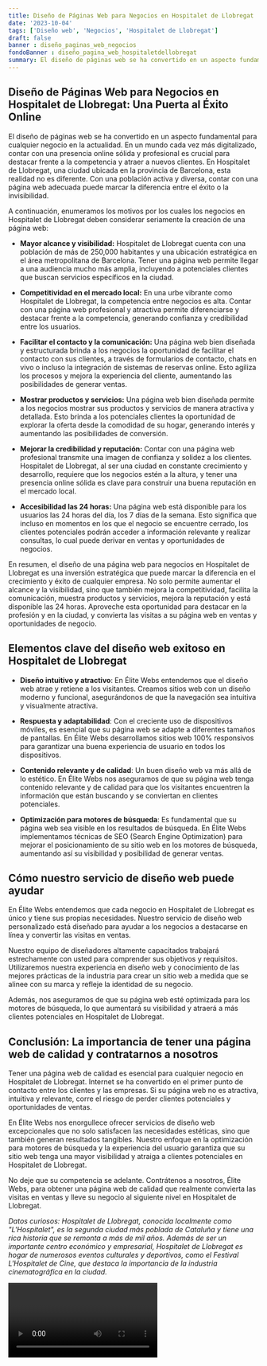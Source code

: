 ```yaml
---
title: Diseño de Páginas Web para Negocios en Hospitalet de Llobregat
date: '2023-10-04'
tags: ['Diseño web', 'Negocios', 'Hospitalet de Llobregat']
draft: false
banner : diseño_paginas_web_negocios
fondoBanner : diseño_pagina_web_hospitaletdellobregat
summary: El diseño de páginas web se ha convertido en un aspecto fundamental para cualquier negocio en la actualidad. En un mundo cada vez más digitalizado, contar con una presencia online sólida y profesional es crucial para destacar frente a la competencia y atraer a nuevos clientes. En Hospitalet de Llobregat, una ciudad ubicada en la provincia de Barcelona, esta realidad no es diferente. Con una población activa y diversa, contar con una página web adecuada puede marcar la diferencia entre el éxito o la invisibilidad.
---
```


## Diseño de Páginas Web para Negocios en Hospitalet de Llobregat: Una Puerta al Éxito Online

El diseño de páginas web se ha convertido en un aspecto fundamental para cualquier negocio en la actualidad. En un mundo cada vez más digitalizado, contar con una presencia online sólida y profesional es crucial para destacar frente a la competencia y atraer a nuevos clientes. En Hospitalet de Llobregat, una ciudad ubicada en la provincia de Barcelona, esta realidad no es diferente. Con una población activa y diversa, contar con una página web adecuada puede marcar la diferencia entre el éxito o la invisibilidad.

A continuación, enumeramos los motivos por los cuales los negocios en Hospitalet de Llobregat deben considerar seriamente la creación de una página web:

- **Mayor alcance y visibilidad:** Hospitalet de Llobregat cuenta con una población de más de 250,000 habitantes y una ubicación estratégica en el área metropolitana de Barcelona. Tener una página web permite llegar a una audiencia mucho más amplia, incluyendo a potenciales clientes que buscan servicios específicos en la ciudad.

- **Competitividad en el mercado local:** En una urbe vibrante como Hospitalet de Llobregat, la competencia entre negocios es alta. Contar con una página web profesional y atractiva permite diferenciarse y destacar frente a la competencia, generando confianza y credibilidad entre los usuarios.

- **Facilitar el contacto y la comunicación:** Una página web bien diseñada y estructurada brinda a los negocios la oportunidad de facilitar el contacto con sus clientes, a través de formularios de contacto, chats en vivo o incluso la integración de sistemas de reservas online. Esto agiliza los procesos y mejora la experiencia del cliente, aumentando las posibilidades de generar ventas.

- **Mostrar productos y servicios:** Una página web bien diseñada permite a los negocios mostrar sus productos y servicios de manera atractiva y detallada. Esto brinda a los potenciales clientes la oportunidad de explorar la oferta desde la comodidad de su hogar, generando interés y aumentando las posibilidades de conversión.

- **Mejorar la credibilidad y reputación:** Contar con una página web profesional transmite una imagen de confianza y solidez a los clientes. Hospitalet de Llobregat, al ser una ciudad en constante crecimiento y desarrollo, requiere que los negocios estén a la altura, y tener una presencia online sólida es clave para construir una buena reputación en el mercado local.

- **Accesibilidad las 24 horas:** Una página web está disponible para los usuarios las 24 horas del día, los 7 días de la semana. Esto significa que incluso en momentos en los que el negocio se encuentre cerrado, los clientes potenciales podrán acceder a información relevante y realizar consultas, lo cual puede derivar en ventas y oportunidades de negocios.

En resumen, el diseño de una página web para negocios en Hospitalet de Llobregat es una inversión estratégica que puede marcar la diferencia en el crecimiento y éxito de cualquier empresa. No solo permite aumentar el alcance y la visibilidad, sino que también mejora la competitividad, facilita la comunicación, muestra productos y servicios, mejora la reputación y está disponible las 24 horas. Aproveche esta oportunidad para destacar en la profesión y en la ciudad, y convierta las visitas a su página web en ventas y oportunidades de negocio.

<GifSeo />

<Cta />

## Elementos clave del diseño web exitoso en Hospitalet de Llobregat

- **Diseño intuitivo y atractivo**: En Élite Webs entendemos que el diseño web atrae y retiene a los visitantes. Creamos sitios web con un diseño moderno y funcional, asegurándonos de que la navegación sea intuitiva y visualmente atractiva.

- **Respuesta y adaptabilidad**: Con el creciente uso de dispositivos móviles, es esencial que su página web se adapte a diferentes tamaños de pantallas. En Élite Webs desarrollamos sitios web 100% responsivos para garantizar una buena experiencia de usuario en todos los dispositivos.

- **Contenido relevante y de calidad**: Un buen diseño web va más allá de lo estético. En Élite Webs nos aseguramos de que su página web tenga contenido relevante y de calidad para que los visitantes encuentren la información que están buscando y se conviertan en clientes potenciales.

- **Optimización para motores de búsqueda**: Es fundamental que su página web sea visible en los resultados de búsqueda. En Élite Webs implementamos técnicas de SEO (Search Engine Optimization) para mejorar el posicionamiento de su sitio web en los motores de búsqueda, aumentando así su visibilidad y posibilidad de generar ventas.

## Cómo nuestro servicio de diseño web puede ayudar

En Élite Webs entendemos que cada negocio en Hospitalet de Llobregat es único y tiene sus propias necesidades. Nuestro servicio de diseño web personalizado está diseñado para ayudar a los negocios a destacarse en línea y convertir las visitas en ventas.

Nuestro equipo de diseñadores altamente capacitados trabajará estrechamente con usted para comprender sus objetivos y requisitos. Utilizaremos nuestra experiencia en diseño web y conocimiento de las mejores prácticas de la industria para crear un sitio web a medida que se alinee con su marca y refleje la identidad de su negocio.

Además, nos aseguramos de que su página web esté optimizada para los motores de búsqueda, lo que aumentará su visibilidad y atraerá a más clientes potenciales en Hospitalet de Llobregat.

## Conclusión: La importancia de tener una página web de calidad y contratarnos a nosotros

Tener una página web de calidad es esencial para cualquier negocio en Hospitalet de Llobregat. Internet se ha convertido en el primer punto de contacto entre los clientes y las empresas. Si su página web no es atractiva, intuitiva y relevante, corre el riesgo de perder clientes potenciales y oportunidades de ventas.

En Élite Webs nos enorgullece ofrecer servicios de diseño web excepcionales que no solo satisfacen las necesidades estéticas, sino que también generan resultados tangibles. Nuestro enfoque en la optimización para motores de búsqueda y la experiencia del usuario garantiza que su sitio web tenga una mayor visibilidad y atraiga a clientes potenciales en Hospitalet de Llobregat.

No deje que su competencia se adelante. Contrátenos a nosotros, Élite Webs, para obtener una página web de calidad que realmente convierta las visitas en ventas y lleve su negocio al siguiente nivel en Hospitalet de Llobregat.

*Datos curiosos: Hospitalet de Llobregat, conocida localmente como "L'Hospitalet", es la segunda ciudad más poblada de Cataluña y tiene una rica historia que se remonta a más de mil años. Además de ser un importante centro económico y empresarial, Hospitalet de Llobregat es hogar de numerosos eventos culturales y deportivos, como el Festival L'Hospitalet de Cine, que destaca la importancia de la industria cinematográfica en la ciudad.*

<Video />

<CtaBot job='Negocios' city='Hospitalet de Llobregat'/>

<Gmaps query='Hospitalet de Llobregat+españa+maps' />
